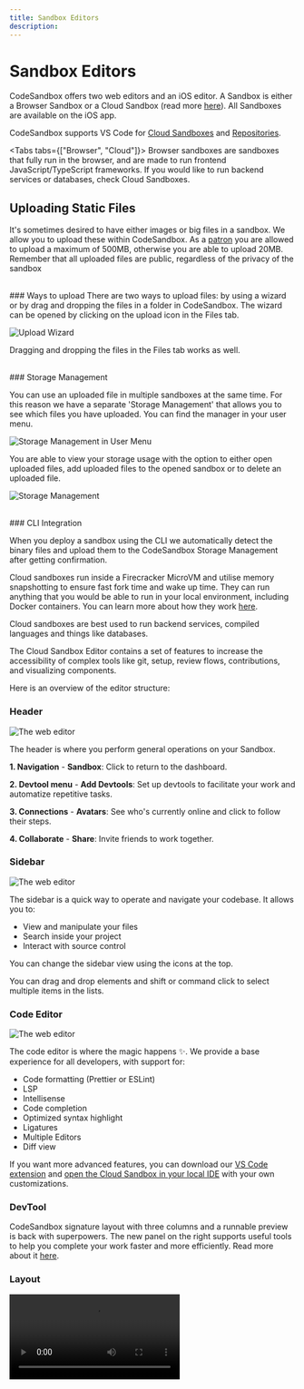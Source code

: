 ```yaml
---
title: Sandbox Editors
description:
---
```




# Sandbox Editors

CodeSandbox offers two web editors and an iOS editor. A Sandbox is either a Browser Sandbox or a Cloud Sandbox (read more [here](/learn/sandboxes/overview)). All Sandboxes are available on the iOS app. 

CodeSandbox supports VS Code for [Cloud Sandboxes](/learn/sandboxes/overview?tab=cloud#what-is-a-cloud-sandbox) and [Repositories](/learn/repositories/overview).

<Tabs tabs={["Browser", "Cloud"]}>
    <WrapContent>
Browser sandboxes are sandboxes that fully run in the browser, and are made to run frontend JavaScript/TypeScript frameworks. If you would like to run backend services or databases, check Cloud Sandboxes.
    


## Uploading Static Files

It's sometimes desired to have either images or big files in a sandbox. We allow
you to upload these within CodeSandbox. As a
[patron](https://codesandbox.io/patron) you are allowed to upload a maximum of
500MB, otherwise you are able to upload 20MB. Remember that all uploaded files
are public, regardless of the privacy of the sandbox

<br/>
### Ways to upload
There are two ways to upload files: by using a wizard or by drag and dropping
the files in a folder in CodeSandbox. The wizard can be opened by clicking on
the upload icon in the Files tab.

![Upload Wizard](../images/upload.jpg)

Dragging and dropping the files in the Files tab works as well.

<br/>
### Storage Management

You can use an uploaded file in multiple sandboxes at the same time. For this
reason we have a separate 'Storage Management' that allows you to see which
files you have uploaded. You can find the manager in your user menu.

![Storage Management in User Menu](../images/storage-management-users.jpg?v2)

You are able to view your storage usage with the option to either open uploaded
files, add uploaded files to the opened sandbox or to delete an uploaded file.

![Storage Management](../images/storage-management.jpg)

<br/>
### CLI Integration

When you deploy a sandbox using the CLI we automatically detect the binary files
and upload them to the CodeSandbox Storage Management after getting
confirmation.
    </WrapContent>
    <WrapContent>
    
Cloud sandboxes run inside a Firecracker MicroVM and utilise memory snapshotting to ensure fast fork time and wake up time. They can run anything that you would be able to run in your local environment, including Docker containers. You can learn more about how they work [here](/blog/how-we-clone-a-running-vm-in-2-seconds).

Cloud sandboxes are best used to run backend services, compiled languages and things like databases.

The Cloud Sandbox Editor contains a set of features to increase the accessibility of complex tools like git, setup, review flows, contributions, and visualizing components. 

Here is an overview of the editor structure:

### Header

![The web editor](../images/overview-header.jpg)

The header is where you perform general operations on your Sandbox.

**1. Navigation**
    - **Sandbox**: Click to return to the dashboard.

**2. Devtool menu**
    - **Add Devtools**: Set up devtools to facilitate your work and automatize repetitive tasks.

**3. Connections**
    - **Avatars**: See who's currently online and click to follow their steps.

**4. Collaborate**
    - **Share**: Invite friends to work together.


### Sidebar

![The web editor](../images/overview-sidebar.jpg)

The sidebar is a quick way to operate and navigate your codebase. It allows you to:

- View and manipulate your files
- Search inside your project
- Interact with source control

You can change the sidebar view using the icons at the top. 

<Callout emoji="⭑">
    You can drag and drop elements and shift or command click to select multiple items in the lists. 
</Callout>

### Code Editor

![The web editor](../images/overview-editor.jpg)

The code editor is where the magic happens ✨. We provide a base experience for all developers, with support for:

- Code formatting (Prettier or ESLint)
- LSP
- Intellisense
- Code completion
- Optimized syntax highlight
- Ligatures
- Multiple Editors
- Diff view

 If you want more advanced features, you can download our [VS Code extension](https://marketplace.visualstudio.com/items?itemName=CodeSandbox-io.codesandbox-projects) and [open the Cloud Sandbox in your local IDE](../introduction/overview?tab=vs-code#keep-working-on-vs-code) with your own customizations.

### DevTool

CodeSandbox signature layout with three columns and a runnable preview is back with superpowers. The new panel on the right supports useful tools to help you complete your work faster and more efficiently. Read more about it [here](/learn/repositories/devtools).

### Layout

<Video src="../../overview-resize.mp4" />

Cloud Sandbox Editor allows you to customize the three-panel layout to maximize the space for the task you are working on. Hover the mouse near the edge of each column to see the resize cursor; click and hold to change the layout. 

After reaching the proportional limit, keep dragging to hide the entire column. 

**Keyboard Shortcuts (Web)**

Press <kbd>Cmd/Ctrl</kbd> <kbd>B</kbd> to hide the Sidebar.

Press <kbd>Cmd/Ctrl</kbd> <kbd>.</kbd> to hide the DevTools (<kbd>Cmd</kbd> <kbd>T</kbd> on iOS).

**Keyboard Shortcuts (iOS)**

Press <kbd>Cmd</kbd> <kbd>B</kbd> to hide the Sidebar.

Press <kbd>Cmd</kbd> <kbd>T</kbd> to hide the DevTools.
    </WrapContent>
</Tabs>